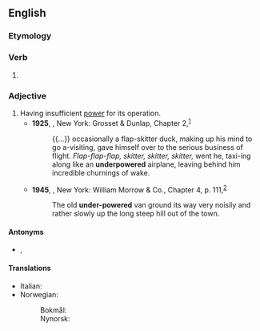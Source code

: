 ==English==

===Etymology===
{{prefix|en|under|powered}}

===Verb===
{{head|en|verb form}}

# {{en-past of|underpower}}

===Adjective===
{{en-adj}}

# Having insufficient [[power]] for its operation.
#* '''1925''', {{w|Stewart Edward White}}, New York: Grosset & Dunlap, Chapter 2,<sup>[https://fadedpage.com/books/201410K7/html.php]</sup>
#*: {{...}} occasionally a flap-skitter duck, making up his mind to go a-visiting, gave himself over to the serious business of flight. ''Flap-flap-flap, skitter, skitter, skitter,'' went he, taxi-ing along like an '''underpowered''' airplane, leaving behind him incredible churnings of wake.
#* '''1945''', {{w|Neville Shute}}, New York: William Morrow & Co., Chapter 4, p. 111,<sup>[http://www.fadedpage.com/books/20121105/html.php]</sup>
#*: The old '''under-powered''' van ground its way very noisily and rather slowly up the long steep hill out of the town.

====Antonyms====
* {{l|en|overpowered}}, {{l|en|OP}}

====Translations====
{{trans-top}}
* Italian: {{t|it|sottopotenziato}}
* Norwegian:
*: Bokmål: {{t|nb|undermotorisert}}
*: Nynorsk: {{t|nn|undermotorisert}}
{{trans-mid}}
{{trans-bottom}}